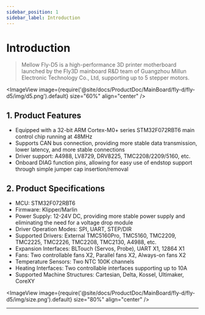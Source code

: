 ```yaml
---
sidebar_position: 1
sidebar_label: Introduction
---
```



# Introduction

> Mellow Fly-D5 is a high-performance 3D printer motherboard launched by the Fly3D mainboard R&D team of Guangzhou Millun Electronic Technology Co., Ltd, supporting up to 5 stepper motors.

<ImageView image={require('@site/docs/ProductDoc/MainBoard/fly-d/fly-d5/img/d5.png').default} size="60%" align="center" />

## **1. Product Features**

* Equipped with a 32-bit ARM Cortex-M0+ series STM32F072RBT6 main control chip running at 48MHz
* Supports CAN bus connection, providing more stable data transmission, lower latency, and more stable connections
* Driver support: A4988, LV8729, DRV8225, TMC2208/2209/5160, etc.
* Onboard DIAG function pins, allowing for easy use of endstop support through simple jumper cap insertion/removal

## 2. Product Specifications

* MCU: STM32F072RBT6
* Firmware: Klipper/Marlin
* Power Supply: 12-24V DC, providing more stable power supply and eliminating the need for a voltage drop module
* Driver Operation Modes: SPI, UART, STEP/DIR
* Supported Drivers: External TMC5160Pro, TMC5160, TMC2209, TMC2225, TMC2226, TMC2208, TMC2130, A4988, etc.
* Expansion Interfaces: BLTouch (Servos, Probe), UART X1, 12864 X1
* Fans: Two controllable fans X2, Parallel fans X2, Always-on fans X2
* Temperature Sensors: Two NTC 100K channels
* Heating Interfaces: Two controllable interfaces supporting up to 10A
* Supported Machine Structures: Cartesian, Delta, Kossel, Ultimaker, CoreXY

<ImageView image={require('@site/docs/ProductDoc/MainBoard/fly-d/fly-d5/img/size.png').default} size="80%" align="center" />

----